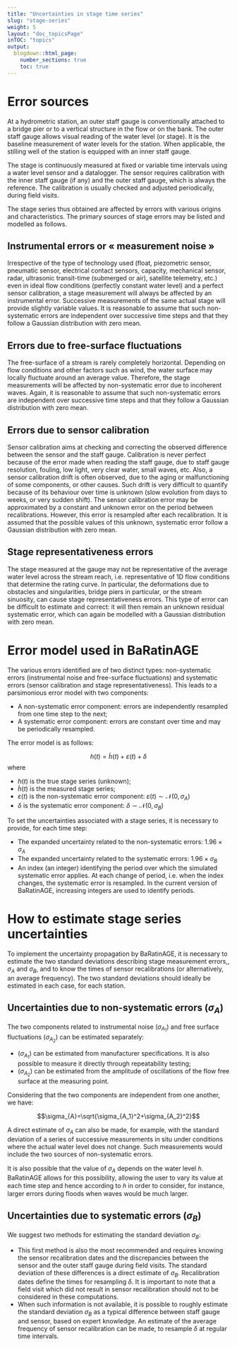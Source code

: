 ---
title: "Uncertainties in stage time series"
slug: "stage-series"
weight: 5
layout: "doc_topicsPage"
inTOC: "topics"
output:
  blogdown::html_page:
    number_sections: true
    toc: true
---

# Error sources

At a hydrometric station, an outer staff gauge is conventionally attached to a bridge pier or to a vertical structure in the flow or on the bank. The outer staff gauge allows visual reading of the water level (or stage). It is the baseline measurement of water levels for the station. When applicable, the stilling well of the station is equipped with an inner staff gauge.

The stage is continuously measured at fixed or variable time intervals using a water level sensor and a datalogger. The sensor requires calibration with the inner staff gauge (if any) and the outer staff gauge, which is always the reference. The calibration is usually checked and adjusted periodically, during field visits.

The stage series thus obtained are affected by errors with various origins and characteristics. The primary sources of stage errors may be listed and modelled as follows.

## Instrumental errors or « measurement noise »

Irrespective of the type of technology used (float, piezometric sensor, pneumatic sensor, electrical contact sensors, capacity, mechanical sensor, radar, ultrasonic transit-time (submerged or air), satellite telemetry, etc.) even in ideal flow conditions (perfectly constant water level) and a perfect sensor calibration, a stage measurement will always be affected by an instrumental error. Successive measurements of the same actual stage will provide slightly variable values. It is reasonable to assume that such non-systematic errors are independent over successive time steps and that they follow a Gaussian distribution with zero mean.

## Errors due to free-surface fluctuations

The free-surface of a stream is rarely completely horizontal. Depending on flow conditions and other factors such as wind, the water surface may locally fluctuate around an average value. Therefore, the stage measurements will be affected by non-systematic error due to incoherent waves. Again, it is reasonable to assume that such non-systematic errors are independent over successive time steps and that they follow a Gaussian distribution with zero mean.

## Errors due to sensor calibration

Sensor calibration aims at checking and correcting the observed difference between the sensor and the staff gauge. Calibration is never perfect because of the error made when reading the staff gauge, due to staff gauge resolution, fouling, low light, very clear water, small waves, etc. Also, a sensor calibration drift is often observed, due to the aging or malfunctioning of some components, or other causes. Such drift is very difficult to quantify because of its behaviour over time is unknown (slow evolution from days to weeks, or very sudden shift). The sensor calibration error may be approximated by a constant and unknown error on the period between recalibrations. However, this error is resampled after each recalibration. It is assumed that the possible values of this unknown, systematic error follow a Gaussian distribution with zero mean.

## Stage representativeness errors

The stage measured at the gauge may not be representative of the average water level across the stream reach, i.e. representative of 1D flow conditions that determine the rating curve. In particular, the deformations due to obstacles and singularities, bridge piers in particular, or the stream sinuosity, can cause stage representativeness errors. This type of error can be difficult to estimate and correct: it will then remain an unknown residual systematic error, which can again be modelled with a Gaussian distribution with zero mean.

# Error model used in BaRatinAGE

The various errors identified are of two distinct types: non-systematic errors (instrumental noise and free-surface fluctuations) and systematic errors (sensor calibration and stage representativeness). This leads to a parsimonious error model with two components:

* A non-systematic error component: errors are independently resampled from one time step to the next;
* A systematic error component: errors are constant over time and may be periodically resampled.

The error model is as follows:

$$h(t)= \tilde{h}(t)+\varepsilon(t)+\delta$$
where

* $h(t)$ is the true stage series (unknown);
* $\tilde{h}(t)$ is the measured stage series;
* $\varepsilon(t)$ is the non-systematic error component: $\varepsilon(t) \sim \mathcal{N}(0,\sigma_A)$
* $\delta$ is the systematic error component: $\delta \sim \mathcal{N}(0,\sigma_B)$

To set the uncertainties associated with a stage series, it is necessary to provide, for each time step:

* The expanded uncertainty related to the non-systematic errors: $1.96 \times \sigma_A$
* The expanded uncertainty related to the systematic errors: $1.96 \times \sigma_B$
* An index (an integer) identifying the period over which the simulated systematic error applies. At each change of period, i.e. when the index changes, the systematic error is resampled. In the current version of BaRatinAGE, increasing integers are used to identify periods.

# How to estimate stage series uncertainties

To implement the uncertainty propagation by BaRatinAGE, it is necessary to estimate the two standard deviations describing stage measurement errors,, $\sigma_A$ and $\sigma_B$, and to know the times of sensor recalibrations (or alternatively, an average frequency). The two standard deviations should ideally be estimated in each case, for each station.

## Uncertainties due to non-systematic errors $(\sigma_A)$

The two components related to instrumental noise $(\sigma_{A_1})$ and free surface fluctuations $(\sigma_{A_2})$ can be estimated separately:

* $(\sigma_{A_1})$ can be estimated from manufacturer specifications. It is also possible to measure it directly through repeatability testing;
* $(\sigma_{A_2})$ can be estimated from the amplitude of oscillations of the flow free surface at the measuring point.

Considering that the two components are independent from one another, we have:

$$\sigma_{A}=\sqrt{\sigma_{A_1}^2+\sigma_{A_2}^2}$$

A direct estimate of $\sigma_{A}$ can also be made, for example, with the standard deviation of a series of successive measurements in situ under conditions where the actual water level does not change. Such measurements would include the two sources of non-systematic errors.

It is also possible that the value of $\sigma_{A}$ depends on the water level $ℎ$. BaRatinAGE allows for this possibility, allowing the user to vary its value at each time step and hence according to $ℎ$ in order to consider, for instance, larger errors during floods when waves would be much larger.

## Uncertainties due to systematic errors $(\sigma_B)$

We suggest two methods for estimating the standard deviation $\sigma_B$:

* This first method is also the most recommended and requires knowing the sensor recalibration dates and the discrepancies between the sensor and the outer staff gauge during field visits. The standard deviation of these differences is a direct estimate of $\sigma_B$. Recalibration dates define the times for resampling $\delta$. It is important to note that a field visit which did not result in sensor recalibration should not to be considered in these computations.
* When such information is not available, it is possible to roughly estimate the standard deviation $\sigma_B$ as a typical difference between staff gauge and sensor, based on expert knowledge. An estimate of the average frequency of sensor recalibration can be made, to resample $\delta$ at regular time intervals.
